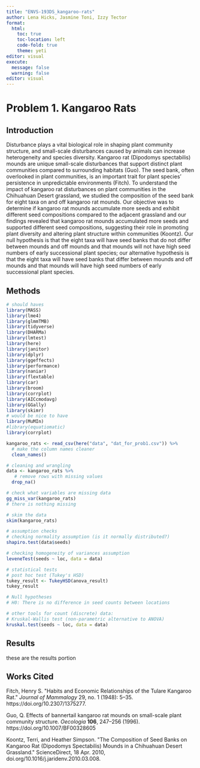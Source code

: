 ```yaml
---
title: "ENVS-193DS_kangaroo-rats"
author: Lena Hicks, Jasmine Toni, Izzy Tector
format: 
  html:
    toc: true
    toc-location: left
    code-fold: true
    theme: yeti
editor: visual
execute: 
  message: false
  warning: false
editor: visual
---
```


# Problem 1. Kangaroo Rats

## Introduction

Disturbance plays a vital biological role in shaping plant community structure, and small-scale disturbances caused by animals can increase heterogeneity and species diversity. Kangaroo rat (Dipodomys spectabilis) mounds are unique small-scale disturbances that support distinct plant communities compared to surrounding habitats (Guo). The seed bank, often overlooked in plant communities, is an important trait for plant species' persistence in unpredictable environments (Fitch). To understand the impact of kangaroo rat disturbances on plant communities in the Chihuahuan Desert grassland, we studied the composition of the seed bank for eight taxa on and off kangaroo rat mounds. Our objective was to determine if kangaroo rat mounds accumulate more seeds and exhibit different seed compositions compared to the adjacent grassland and our findings revealed that kangaroo rat mounds accumulated more seeds and supported different seed compositions, suggesting their role in promoting plant diversity and altering plant structure within communities (Koontz). Our null hypothesis is that the eight taxa will have seed banks that do not differ between mounds and off mounds and that mounds will not have high seed numbers of early successional plant species; our alternative hypothesis is that the eight taxa will have seed banks that differ between mounds and off mounds and that mounds will have high seed numbers of early successional plant species.

## Methods

```r
# should haves
library(MASS) 
library(lme4)
library(glmmTMB)
library(tidyverse)
library(DHARMa)
library(lmtest)
library(here)
library(janitor)
library(dplyr)
library(ggeffects)
library(performance)
library(naniar)
library(flextable)
library(car)
library(broom)
library(corrplot)
library(AICcmodavg)
library(GGally)
library(skimr)
# would be nice to have
library(MuMIn)
#library(equatiomatic)
library(corrplot)
```

```r
kangaroo_rats <- read_csv(here("data", "dat_for_prob1.csv")) %>% 
  # make the column names cleaner
  clean_names()

# cleaning and wrangling
data <- kangaroo_rats %>%
   # remove rows with missing values
  drop_na()   
```

```r
# check what variables are missing data
gg_miss_var(kangaroo_rats)
# there is nothing missing
```

```r
# skim the data
skim(kangaroo_rats)
```

```r
# assumption checks
# checking normality assumption (is it normally distributed?)
shapiro.test(data$seeds)

# checking homogeneity of variances assumption
leveneTest(seeds ~ loc, data = data)
```

```r
# statistical tests
# post hoc test (Tukey's HSD)
tukey_result <- TukeyHSD(anova_result)
tukey_result

# Null hypotheses
# H0: There is no difference in seed counts between locations

# other tools for count (discrete) data:
# Kruskal-Wallis test (non-parametric alternative to ANOVA)
kruskal.test(seeds ~ loc, data = data)
```

## Results

these are the results portion

## Works Cited

Fitch, Henry S. \"Habits and Economic Relationships of the Tulare Kangaroo Rat.\" *Journal of Mammalogy* 29, no. 1 (1948): 5--35. https://doi.org/10.2307/1375277.

Guo, Q. Effects of bannertail kangaroo rat mounds on small-scale plant community structure. *Oecologia* **106**, 247--256 (1996). https://doi.org/10.1007/BF00328605

Koontz, Terri, and Heather Simpson. \"The Composition of Seed Banks on Kangaroo Rat (Dipodomys Spectabilis) Mounds in a Chihuahuan Desert Grassland.\" ScienceDirect, 18 Apr. 2010, doi.org/10.1016/j.jaridenv.2010.03.008.

\
